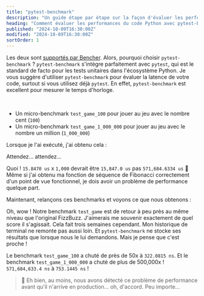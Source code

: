```yaml
---
title: "pytest-benchmark"
description: "Un guide étape par étape sur la façon d'évaluer les performances du code Python avec pytest-benchmark"
heading: "Comment évaluer les performances du code Python avec pytest-benchmark"
published: "2024-10-09T16:30:00Z"
modified: "2024-10-09T16:30:00Z"
sortOrder: 1
---
```



<Benchmarking />

<FizzBuzzPython />

<StepByStepPython />

<MicroVsMacro />

<BenchmarkingPython />

Les deux sont [supportés par Bencher](/fr/docs/explanation/adapters/).
Alors, pourquoi choisir `pytest-benchmark` ?
`pytest-benchmark` s'intègre parfaitement avec `pytest`,
qui est le standard de facto pour les tests unitaires dans l'écosystème Python.
Je vous suggère d'utiliser `pytest-benchmark` pour évaluer la latence de votre code,
surtout si vous utilisez déjà `pytest`.
En effet, `pytest-benchmark` est excellent pour mesurer le temps d'horloge.

<FizzBuzzRefactor />

<BenchmarkingFizzBuzz />

<FizzBuzzFibonacciPython>
  <PlayGameCode />
</FizzBuzzFibonacciPython>

<BenchmarkingFizzBuzzFibonacci />

<FizzBuzzFibonacciOpenPython>
    <FizzBuzzFibonacciOpenCode />
</FizzBuzzFibonacciOpenPython>

<TheEnd />

<br />

<OnFire />

<TestGameOnFireCode />

- Un micro-benchmark `test_game_100` pour jouer au jeu avec le nombre cent (`100`)
- Un micro-benchmark `test_game_1_000_000` pour jouer au jeu avec le nombre un million (`1_000_000`)

Lorsque je l'ai exécuté, j'ai obtenu cela :

<PytestGameOnFireOutputStart />

Attendez... attendez...

<PytestGameOnFireOutput />

Quoi ! `15.8470 us` x `1,000` devrait être `15,847.0 us` pas `571,684.6334 us` 🤯
Même si j'ai obtenu ma fonction de séquence de Fibonacci correctement d'un point de vue fonctionnel, je dois avoir un problème de performance quelque part.

<FizzBuzzFibonacciFix />

Maintenant, relançons ces benchmarks et voyons ce que nous obtenons :

<PytestGameFixOutput />

Oh, wow ! Notre benchmark `test_game` est de retour à peu près au même niveau que l'original FizzBuzz.
J'aimerais me souvenir exactement de quel score il s'agissait. Cela fait trois semaines cependant.
Mon historique de terminal ne remonte pas aussi loin.
Et `pytest-benchmark` ne stocke ses résultats que lorsque nous le lui demandons.
Mais je pense que c'est proche !

Le benchmark `test_game_100` a chuté de près de 50x à `322.0815 ns`.
Et le benchmark `test_game_1_000_000` a chuté de plus de 500,000x ! `571,684,633.4 ns` à `753.1445 ns` !

> 🐰 Eh bien, au moins, nous avons détecté ce problème de performance avant qu'il n'arrive en production... oh, d'accord. Peu importe...

<CatchInCi />

<CatchInCiOutput />

<CatchInCiPlot />

<CatchInCiPlotRustBench title="Comment évaluer les performances de Python avec pytest-benchmark" />

<BencherFooter />